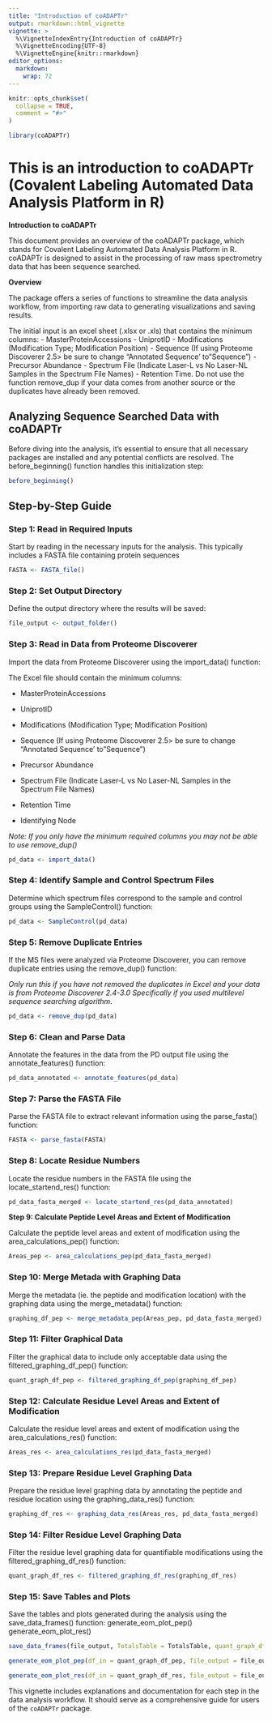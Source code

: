 ```yaml
---
title: "Introduction of coADAPTr"
output: rmarkdown::html_vignette
vignette: >
  %\VignetteIndexEntry{Introduction of coADAPTr}
  %\VignetteEncoding{UTF-8}
  %\VignetteEngine{knitr::rmarkdown}
editor_options: 
  markdown: 
    wrap: 72
---
```


```r
knitr::opts_chunk$set(
  collapse = TRUE,
  comment = "#>"
)
```

```r
library(coADAPTr)
```

# This is an introduction to coADAPTr (Covalent Labeling Automated Data Analysis Platform in R)

**Introduction to coADAPTr**

This document provides an overview of the coADAPTr package, which stands
for Covalent Labeling Automated Data Analysis Platform in R. coADAPTr is
designed to assist in the processing of raw mass spectrometry data that
has been sequence searched.

**Overview**

The package offers a series of functions to streamline the data analysis
workflow, from importing raw data to generating visualizations and
saving results.

The initial input is an excel sheet (.xlsx or .xls) that contains the
minimum columns: - MasterProteinAccessions - UniprotID - Modifications
(Modification Type; Modification Position) - Sequence (If using Proteome
Discoverer 2.5\> be sure to change "Annotated Sequence' to "Sequence") -
Precursor Abundance - Spectrum File (Indicate Laser-L vs No Laser-NL
Samples in the Spectrum File Names) - Retention Time. Do not use the
function remove_dup if your data comes from another source or the
duplicates have already been removed.

## Analyzing Sequence Searched Data with coADAPTr

Before diving into the analysis, it's essential to ensure that all
necessary packages are installed and any potential conflicts are
resolved. The before_beginning() function handles this initialization
step:

```r
before_beginning()
```

## Step-by-Step Guide

### Step 1: Read in Required Inputs

Start by reading in the necessary inputs for the analysis. This
typically includes a FASTA file containing protein sequences

```r
FASTA <- FASTA_file()
```

### Step 2: Set Output Directory

Define the output directory where the results will be saved:

```r
file_output <- output_folder()
```

### Step 3: Read in Data from Proteome Discoverer

Import the data from Proteome Discoverer using the import_data()
function:

The Excel file should contain the minimum columns:

-   MasterProteinAccessions

-   UniprotID

-   Modifications (Modification Type; Modification Position)

-   Sequence (If using Proteome Discoverer 2.5\> be sure to change
    "Annotated Sequence' to "Sequence")

-   Precursor Abundance

-   Spectrum File (Indicate Laser-L vs No Laser-NL Samples in the
    Spectrum File Names)

-   Retention Time

-   Identifying Node

*Note: If you only have the minimum required columns you may not be able
to use remove_dup()*

```r
pd_data <- import_data()
```

### Step 4: Identify Sample and Control Spectrum Files

Determine which spectrum files correspond to the sample and control
groups using the SampleControl() function:

```r
pd_data <- SampleControl(pd_data)
```

### Step 5: Remove Duplicate Entries

If the MS files were analyzed via Proteome Discoverer, you can remove
duplicate entries using the remove_dup() function:

*Only run this if you have not removed the duplicates in Excel and your
data is from Proteome Discoverer 2.4-3.0 Specifically if you used
multilevel sequence searching algorithm.*

```r
pd_data <- remove_dup(pd_data)
```

### Step 6: Clean and Parse Data

Annotate the features in the data from the PD output file using the
annotate_features() function:

```r
pd_data_annotated <- annotate_features(pd_data)
```

### Step 7: Parse the FASTA File

Parse the FASTA file to extract relevant information using the
parse_fasta() function:

```r
FASTA <- parse_fasta(FASTA)
```

### Step 8: Locate Residue Numbers

Locate the residue numbers in the FASTA file using the
locate_startend_res() function:

```r
pd_data_fasta_merged <- locate_startend_res(pd_data_annotated)
```

**Step 9: Calculate Peptide Level Areas and Extent of Modification**

Calculate the peptide level areas and extent of modification using the
area_calculations_pep() function:

```r
Areas_pep <- area_calculations_pep(pd_data_fasta_merged)
```

### Step 10: Merge Metada with Graphing Data

Merge the metadata (ie. the peptide and modification location) with the
graphing data using the merge_metadata() function:

```r
graphing_df_pep <- merge_metadata_pep(Areas_pep, pd_data_fasta_merged)
```

### Step 11: Filter Graphical Data

Filter the graphical data to include only acceptable data using the
filtered_graphing_df_pep() function:

```r
quant_graph_df_pep <- filtered_graphing_df_pep(graphing_df_pep)
```

### Step 12: Calculate Residue Level Areas and Extent of Modification

Calculate the residue level areas and extent of modification using the
area_calculations_res() function:

```r
Areas_res <- area_calculations_res(pd_data_fasta_merged)
```

### Step 13: Prepare Residue Level Graphing Data

Prepare the residue level graphing data by annotating the peptide and
residue location using the graphing_data_res() function:

```r
graphing_df_res <- graphing_data_res(Areas_res, pd_data_fasta_merged)
```

### Step 14: Filter Residue Level Graphing Data

Filter the residue level graphing data for quantifiable modifications
using the filtered_graphing_df_res() function:

```r
quant_graph_df_res <- filtered_graphing_df_res(graphing_df_res)
```

### Step 15: Save Tables and Plots

Save the tables and plots generated during the analysis using the
save_data_frames() function: generate_eom_plot_pep()
generate_eom_plot_res()

```r
save_data_frames(file_output, TotalsTable = TotalsTable, quant_graph_df_pep = quant_graph_df_pep, quant_graph_df_res = quant_graph_df_res, graphing_df_pep = graphing_df_pep, graphing_df_res = graphing_df_res)
```

```r
generate_eom_plot_pep(df_in = quant_graph_df_pep, file_output = file_output)
```

```r
generate_eom_plot_res(df_in = quant_graph_df_res, file_output = file_output)
```

This vignette includes explanations and documentation for each step in
the data analysis workflow. It should serve as a comprehensive guide for
users of the `coADAPTr` package.
